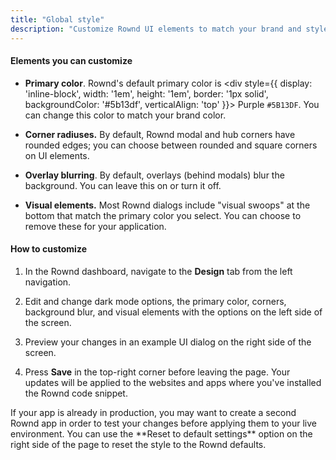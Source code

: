 ```yaml
---
title: "Global style"
description: "Customize Rownd UI elements to match your brand and style"
---
```


#### Elements you can customize

- **Primary color**. Rownd's default primary color is <div style={{ display: 'inline-block', width: '1em', height: '1em', border: '1px solid', backgroundColor: '#5b13df', verticalAlign: 'top' }}></div> Purple `#5B13DF`. You can
  change this color to match your brand color.

- **Corner radiuses.** By default, Rownd modal and hub corners have rounded
  edges; you can choose between rounded and square corners on UI elements.

- **Overlay blurring**. By default, overlays (behind modals) blur the
  background. You can leave this on or turn it off.

- **Visual elements.** Most Rownd dialogs include "visual swoops" at the bottom
  that match the primary color you select. You can choose to remove these for
  your application.

#### How to customize

1. In the Rownd dashboard, navigate to the **Design** tab from the left navigation.

2. Edit and change dark mode options, the primary color, corners, background blur, and visual
   elements with the options on the left side of the screen.

4. Preview your changes in an example UI dialog on the right side of the screen.

5. Press **Save** in the top-right corner before leaving the page. Your updates will be applied to the websites and apps where you've installed the Rownd code snippet.

<Note>
If your app is already in production, you may want to create a second Rownd app in order to test your changes before applying them to your live environment.
</Note>

<Info>
You can use the **Reset to default settings** option on the right side of the page
to reset the style to the Rownd defaults.
</Info>
